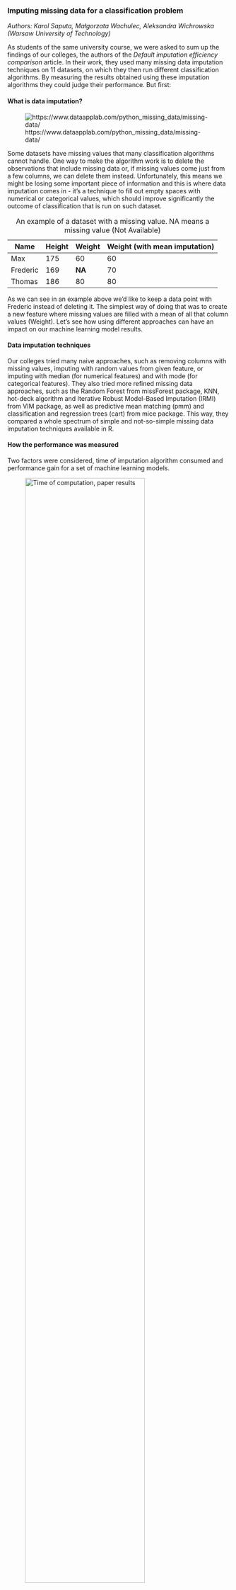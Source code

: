 ### Imputing missing data for a classification problem

*Authors: Karol Saputa, Małgorzata Wachulec, Aleksandra Wichrowska (Warsaw University of Technology)*

As students of the same university course, we were asked to sum up the findings of our colleges, the authors of the *Default imputation efficiency comparison* article. In their work, they used many missing data imputation techniques on 11 datasets, on which they then run different classification algorithms. By measuring the results obtained using these imputation algorithms they could judge their performance. But first:

#### What is data imputation?

![ht<i></i>tps://www.dataapplab.com/python_missing_data/missing-data/](3-1-2-1-graphs/missing-data.jpg)

Some datasets have missing values that many classification algorithms cannot handle. One way to make the algorithm work is to delete the observations that include missing data or, if missing values come just from a few columns, we can delete them instead. Unfortunately, this means we might be losing some important piece of information and this is where data imputation comes in - it’s a technique to fill out empty spaces with numerical or categorical values, which should improve significantly the outcome of classification that is run on such dataset.

| Name| Height | Weight | Weight (with mean imputation)
| --------|----------|----------| ----------|
| Max | 175 | 60 | 60|
| Frederic | 169 | **NA** | 70 |
| Thomas | 186 | 80 | 80 |


Table: An example of a dataset with a missing value. NA means a missing value (Not Available)

As we can see in an example above we'd like to keep a data point with Frederic instead of deleting it. The simplest way of doing that was to create a new feature where missing values are filled with a mean of all that column values (Weight). Let's see how using different approaches can have an impact on our machine learning model results.

#### Data imputation techniques

Our colleges tried many naive approaches, such as removing columns with missing values, imputing with random values from given feature, or imputing with median (for numerical features) and with mode (for categorical features). They also tried more refined missing data approaches, such as the Random Forest from missForest package, KNN, hot-deck algorithm and Iterative Robust Model-Based Imputation (IRMI) from VIM package, as well as predictive mean matching (pmm) and classification and regression trees (cart) from mice package. This way, they compared a whole spectrum of simple and not-so-simple missing data imputation techniques available in R.

#### How the performance was measured


Two factors were considered, time of imputation algorithm consumed and performance gain for a set of machine learning models.

![Time of computation, paper results](3-1-2-1-graphs/time.png){ width=80% }

As we can see, the time difference is significant. We can choose between simple, fast methods and slower, more complex ones. 

##### Ranking of methods for each model

A comparison of imputation methods was done by creating a ranking. Place in the ranking is an average of scores for all datasets (using Weighted TPR-TNR metric) for a specific machine learning model and specific imputation method. Using that methodology, it is possible to compare imputation methods general suitability for using it with ML method.


##### Random fill to get the best results


![Ranking of imputation methods for each model](3-1-2-1-graphs/ranking.png){ width=80% }

![Visualisation of paper results](3-1-2-1-graphs/ranking_plot.png){ height=80% }

Both table and plot show us that filling NAs with random values from that column gives very good results. It is independend of the machine learning model chosen and a fast method to start your work with a new dataset.

However, what is also mentioned in a paper, if you have a big dataset (bigger than used in a paper), there is still a chance that more complex methods will give better results. It is something to try and research in the future.

#### What random generators are used for - random fil as the best method

![DILBERT by Scott Adams, ht<i></i>tps://dilbert.com/strip/2001-10-25](3-1-2-1-graphs/Dilbert.gif)

### References
1. Jakub Pingielski, Paulina Przybyłek, Renata Rólkiewicz, Jakub Wiśniewski. (2020) Default imputation efficiency comparison. Warsaw University of Technology
[https://mini-pw.github.io/2020L-WB-Book/default-imputation-efficiency-comparison.html]

